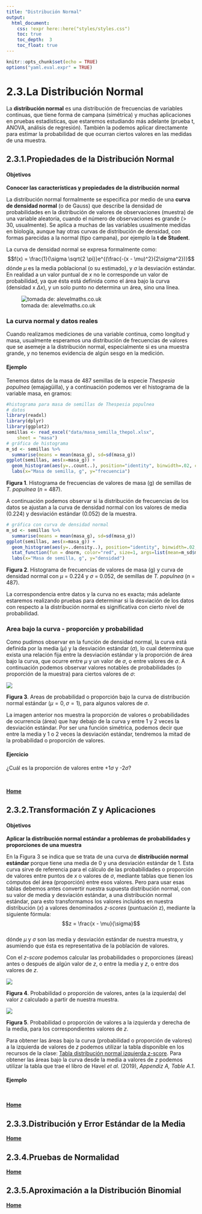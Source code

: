 ```yaml
---
title: "Distribución Normal"
output:
  html_document:
    css: !expr here::here("styles/styles.css")
    toc: true
    toc_depth:  3
    toc_float: true
---
```


```r
knitr::opts_chunk$set(echo = TRUE)
options("yaml.eval.expr" = TRUE)
```

# 2.3.La Distribución Normal  

La __distribución normal__ es una distribución de frecuencias de variables continuas, que tiene forma de campana (simétrica) y muchas aplicaciones en pruebas estadísticas, que estaremos estudiando más adelante (prueba t, ANOVA, análisis de regresión).  También la podemos aplicar directamente para estimar la probabilidad de que ocurran ciertos valores en las medidas de una muestra.

## 2.3.1.Propiedades de la Distribución Normal  
#### Objetivos  
__Conocer las características y propiedades de la distribución normal__  

La distribución normal formalmente se especifica por medio de una __curva de densidad normal__ (o de Gauss) que describe la densidad de probabilidades en la distribución de valores de observaciones (muestra) de una variable aleatoria, cuando el número de observaciones es grande (> 30, usualmente).  Se aplica a muchas de las variables usualmente medidas en biología, aunque hay otras curvas de distribución de densidad, con formas parecidas a la normal (tipo campana), por ejemplo la __t de Student__.  

La curva de densidad normal se expresa formalmente como:  
$$f(x) = \frac{1}{\sigma \sqrt{2 \pi}}e^{(\frac{-(x - \mu)^2}{2\sigma^2})}$$ 
dónde $\mu$ es la media poblacional (o su estimado), y $\sigma$ la desviación estándar.  En realidad a un valor puntual de _x_ no le corresponde un valor de probabilidad, ya que ésta está definida como el área bajo la curva (densidad x $\Delta x$), y un solo punto no determina un área, sino una línea.  

![tomada de: alevelmaths.co.uk](./imagenes/The-Normal-Distribution_1.png)  

### La curva normal y datos reales  
Cuando realizamos mediciones de una variable continua, como longitud y masa, usualmente esperamos una distribución de frecuencias de valores que se asemeje a la distribución normal, especialmente si es una muestra grande, y no tenemos evidencia de algún sesgo en la medición.  

#### __Ejemplo__  
Tenemos datos de la masa de 487 semillas de la especie _Thespesia populnea_ (emajagüilla), y a continuación podemos ver el histograma de la variable masa, en gramos:  
```r
#histograma para masa de semillas de Thespesia populnea
# datos
library(readxl)
library(dplyr)
library(ggplot2)
semillas <- read_excel("data/masa_semilla_thepol.xlsx", 
    sheet = "masa")
# gráfica de histograma
m_sd <- semillas %>%
  summarise(means = mean(masa_g), sd=sd(masa_g))
ggplot(semillas, aes(x=masa_g)) +
  geom_histogram(aes(y=..count..), position="identity", binwidth=.02, color="blue", fill="gray") +
  labs(x="Masa de semilla, g", y="frecuencia")
```    
__Figura 1__. Histograma de frecuencias de valores de masa (g) de semillas de _T. populnea_ (_n_ = 487).  

A continuación podemos observar si la distribución de frecuencias de los datos se ajustan a la curva de densidad normal con los valores de media (0.224) y desviación estándar (0.052) de la muestra.  

```r
# gráfica con curva de densidad normal
m_sd <- semillas %>%
  summarise(means = mean(masa_g), sd=sd(masa_g))
ggplot(semillas, aes(x=masa_g)) +
  geom_histogram(aes(y=..density..), position="identity", binwidth=.02, color="blue", fill="gray") +
  stat_function(fun = dnorm, color="red", size=1, args=list(mean=m_sd$means, sd=m_sd$sd)) +
  labs(x="Masa de semilla, g", y="densidad")
```  
__Figura 2__.  Histograma de frecuencias de valores de masa (g) y curva de densidad normal con $\mu$ = 0.224 y $\sigma$ = 0.052, de semillas de _T. populnea_ (_n_ = 487).  

La correspondencia entre datos y la curva no es exacta; más adelante estaremos realizando pruebas para determinar si la desviación de los datos con respecto a la distribución normal es significativa con cierto nivel de probabilidad.   

### Area bajo la curva - proporción y probabilidad  

Como pudimos observar en la función de densidad normal, la curva está definida por la media ($\mu$) y la desviación estándar ($\sigma$), lo cual determina que exista una relación fija entre la desviación estándar y la proporción de área bajo la curva, que ocurre entre $\mu$ y un valor de $\sigma$, o entre valores de $\sigma$.  A continuación podemos observar valores notables de probabilidades (o proporción de la muestra) para ciertos valores de $\sigma$:  

![](imagenes/8-3 Normal Distribution Areas.jpg)  

__Figura 3__.  Areas de probabilidad o proporción bajo la curva de distribución normal estándar ($\mu = 0, \sigma = 1$), para algunos valores de $\sigma$.  

La imagen anterior nos muestra la proporción de valores o probabilidades de ocurrencia (área) que hay debajo de la curva y entre 1 y 2 veces la desviación estándar.  Por ser una función simétrica, podemos decir que entre la media y 1 o 2 veces la desviación estándar, tendremos la mitad de la probabilidad o proporción de valores.  

#### __Ejercicio__  
¿Cuál es la proporción de valores entre +1$\sigma$ y -2$\sigma$?

\

[  __Home__](https://dsfernandez.github.io/bioestadisticas/index.html)

## 2.3.2.Transformación Z y Aplicaciones  
#### Objetivos  
__Aplicar la distribución normal estándar a problemas de probabilidades y proporciones de una muestra__

En la Figura 3 se indica que se trata de una curva de __distribución normal estándar__ porque tiene una media de 0 y una desviación estándar de 1.  Esta curva sirve de referencia para el cálculo de las probabilidades o proporción de valores entre puntos de $x$ o valores de $\sigma$, mediante tablas que tienen los cómputos del área (proporción) entre esos valores.  Pero para usar esas tablas debemos antes convertir nuestra supuesta distribución normal, con su valor de media y desviación estándar, a una distribución normal estándar, para esto transformamos los valores incluidos en nuestra distribución ($x$) a valores denominados _z-scores_ (puntuación z), mediante la siguiente fórmula:  
$$z = \frac{x - \mu}{\sigma}$$  
dónde $\mu$ y $\sigma$ son las media y desviación estándar de nuestra muestra, y asumiendo que ésta es representativa de la población de valores.    

Con el _z-score_ podemos calcular las probabilidades o proporciones (áreas) antes o después de algún valor de _z_, o entre la media y _z_, o entre dos valores de _z_.  

![](./imagenes/zscore_left.png)  

__Figura 4__.  Probabilidad o proporción de valores, antes (a la izquierda) del valor _z_ calculado a partir de nuestra muestra.  

![](./imagenes/zscore_mean.gif)  

__Figura 5__.  Probabilidad o proporción de valores a la izquierda y derecha de la media, para los correspondientes valores de _z_.  

Para obtener las áreas bajo la curva (probabilidad o proporción de valores) a la izquierda de valores de _z_ podemos utilizar la tabla disponible en los recursos de la clase: [Tabla distribución normal izquierda z-score](https://drive.google.com/file/d/1oyh1qDsng2BEVe01tkkOWHfkQoPmPj9O/view?usp=sharing).  Para obtener las áreas bajo la curva desde la media a valores de _z_ podemos utilizar la tabla que trae el libro de Havel _et al._ (2019), _Appendiz A, Table A.1_.  

#### __Ejemplo__  


\

[  __Home__](https://dsfernandez.github.io/bioestadisticas/index.html)

## 2.3.3.Distribución y Error Estándar de la Media

 

[  __Home__](https://dsfernandez.github.io/bioestadisticas/index.html)

## 2.3.4.Pruebas de Normalidad

  

[  __Home__](https://dsfernandez.github.io/bioestadisticas/index.html)

## 2.3.5.Aproximación a la Distribución Binomial

  

[  __Home__](https://dsfernandez.github.io/bioestadisticas/index.html)

